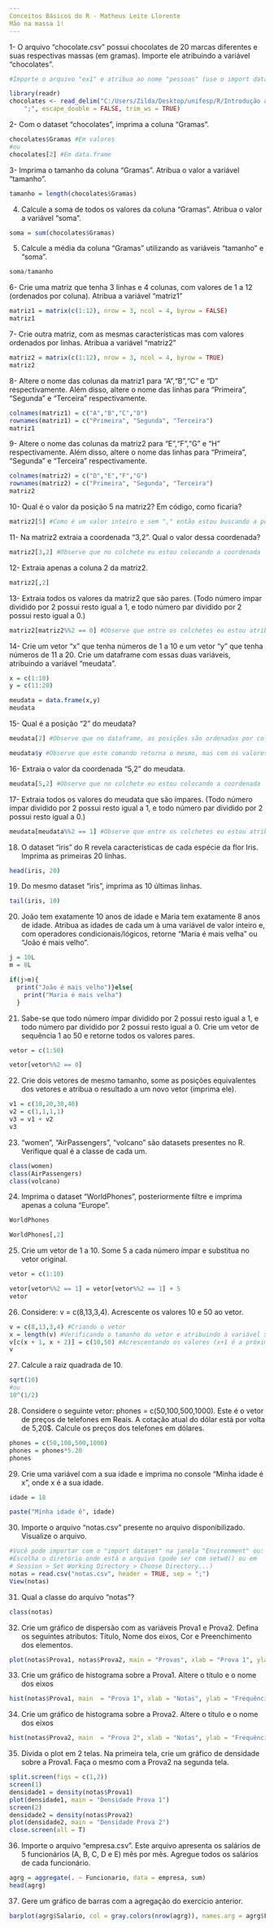 ---
Conceitos Básicos do R - Matheus Leite Llorente
Mão na massa 1!
---

1- O arquivo "chocolate.csv" possui chocolates de 20 marcas diferentes e suas respectivas massas (em gramas). Importe ele atribuindo a variável “chocolates”.
```{r}

#Importe o arquivo "ex1" e atribua ao nome "pessoas" (use o import dataset, read.csv()... a melhor forma para ti :).)

library(readr)
chocolates <- read_delim("C:/Users/Zilda/Desktop/unifesp/R/Introdução ao R - Exercícios/chocolate.csv", 
    ";", escape_double = FALSE, trim_ws = TRUE)


```
2- Com o dataset “chocolates”, imprima a coluna “Gramas”.
```{r}
chocolates$Gramas #Em valores 
#ou
chocolates[2] #Em data.frame
```
3- Imprima o tamanho da coluna “Gramas”. Atribua o valor a variável "tamanho".
```{r}

tamanho = length(chocolates$Gramas)

```
4. Calcule a soma de todos os valores da coluna "Gramas". Atribua o valor a variável "soma".
```{r}

soma = sum(chocolates$Gramas)

```
5. Calcule a média da coluna "Gramas" utilizando as variáveis "tamanho" e "soma".
```{r}

soma/tamanho

```
6- Crie uma matriz que tenha 3 linhas e 4 colunas, com valores de 1 a 12 (ordenados por coluna). Atribua a variável "matriz1"
```{r}

matriz1 = matrix(c(1:12), nrow = 3, ncol = 4, byrow = FALSE)
matriz1

```
7- Crie outra matriz, com as mesmas características mas com valores ordenados por linhas. Atribua a variável "matriz2"
```{r}

matriz2 = matrix(c(1:12), nrow = 3, ncol = 4, byrow = TRUE)
matriz2

```
8- Altere o nome das colunas da matriz1 para "A","B","C" e "D" respectivamente. Além disso, altere o nome das linhas para "Primeira", "Segunda" e "Terceira" respectivamente.
```{r}

colnames(matriz1) = c("A","B","C","D")
rownames(matriz1) = c("Primeira", "Segunda", "Terceira")
matriz1

```
9- Altere o nome das colunas da matriz2 para "E","F","G" e "H" respectivamente. Além disso, altere o nome das linhas para "Primeira", "Segunda" e "Terceira" respectivamente.
```{r}

colnames(matriz2) = c("D","E","F","G")
rownames(matriz2) = c("Primeira", "Segunda", "Terceira")
matriz2

```
10- Qual é o valor da posição 5 na matriz2? Em código, como ficaria?
```{r}

matriz2[5] #Como é um valor inteiro e sem "," então estou buscando a posição 

```
11- Na matriz2 extraia a coordenada "3,2". Qual o valor dessa coordenada?
```{r}

matriz2[3,2] #Observe que no colchete eu estou colocando a coordenada

```
12- Extraia apenas a coluna 2 da matriz2.
```{r}

matriz2[,2]

```
13- Extraia todos os valores da matriz2 que são pares. (Todo número ímpar dividido por 2 possui resto igual a 1, e todo número par dividido por 2 possui resto igual a 0.)
```{r}

matriz2[matriz2%%2 == 0] #Observe que entre os colchetes eu estou atribuindo uma condição lógica

```
14- Crie um vetor "x" que tenha números de 1 a 10 e um vetor "y" que tenha números de 11 a 20. Crie um dataframe com essas duas variáveis, atribuindo a variável "meudata".
```{r}

x = c(1:10)
y = c(11:20)

meudata = data.frame(x,y)
meudata

```
15- Qual é a posição "2" do meudata?
```{r}

meudata[2] #Observe que no dataframe, as posições são ordenadas por colunas

meudata$y #Observe que este comando retorna o mesmo, mas com os valores

```
16- Extraia o valor da coordenada "5,2" do meudata.
```{r}

meudata[5,2] #Observe que no colchete eu estou colocando a coordenada

```
17- Extraia todos os valores do meudata que são ímpares. (Todo número ímpar dividido por 2 possui resto igual a 1, e todo número par dividido por 2 possui resto igual a 0.)
```{r}

meudata[meudata%%2 == 1] #Observe que entre os colchetes eu estou atribuindo uma condição lógica

```
18. O dataset "iris" do R revela características de cada espécie da flor Iris. Imprima as primeiras 20 linhas.
```{r}

head(iris, 20)

```
19. Do mesmo dataset "iris", imprima as 10 últimas linhas.
```{r}

tail(iris, 10)

```
20. João tem exatamente 10 anos de idade e Maria tem exatamente 8 anos de idade. Atribua as idades de cada um à uma variável de valor inteiro e, com operadores condicionais/lógicos, retorne "Maria é mais velha" ou "João é mais velho".
```{r}

j = 10L
m = 8L

if(j>m){
  print("João é mais velho")}else{
    print("Maria é mais velha")
  }


```
21. Sabe-se que todo número ímpar dividido por 2 possui resto igual a 1, e todo número par dividido por 2 possui resto igual a 0. Crie um vetor de  sequência 1 ao 50 e retorne todos os valores pares.
```{r}

vetor = c(1:50)

vetor[vetor%%2 == 0]

```
22. Crie dois vetores de mesmo tamanho, some as posições equivalentes dos vetores e atribua o resultado a um novo vetor (imprima ele).
```{r}

v1 = c(10,20,30,40)
v2 = c(1,1,1,1)
v3 = v1 + v2
v3

```
23. "women", "AirPassengers", "volcano"  são datasets presentes no R. Verifique qual é a classe de cada um.
```{r}

class(women)
class(AirPassengers)
class(volcano)

```
24. Imprima o dataset "WorldPhones", posteriormente filtre e imprima apenas a coluna "Europe".
```{r}

WorldPhones

WorldPhones[,2]

```
25. Crie um vetor de 1 a 10. Some 5 a cada número ímpar e substitua no vetor original.
```{r}

vetor = c(1:10)

vetor[vetor%%2 == 1] = vetor[vetor%%2 == 1] + 5
vetor

```
26. Considere: v = c(8,13,3,4). Acrescente os valores 10 e 50 ao vetor.
```{r}

v = c(8,13,3,4) #Criando o vetor
x = length(v) #Verificando o tamanho do vetor e atribuindo à variável x
v[c(x + 1, x + 2)] = c(10,50) #Acrescentando os valores (x+1 é a próxima da última posição...)
v

```
27. Calcule a raiz quadrada de 10.
```{r}

sqrt(10)
#ou
10^(1/2)

```
28. Considere o seguinte vetor: phones = c(50,100,500,1000). Este é o vetor de preços de telefones em Reais. A cotação atual do dólar está por volta de 5,20$. Calcule os preços dos telefones em dólares. 
```{r}

phones = c(50,100,500,1000)
phones = phones*5.20
phones

```
29. Crie uma variável com a sua idade e imprima no console "Minha idade é x", onde x é a sua idade.
```{r}

idade = 18

paste("Minha idade é", idade)

```
30. Importe o arquivo "notas.csv" presente no arquivo disponibilizado. Visualize o arquivo.
```{r}

#Você pode importar com o "import dataset" na janela "Environment" ou:
#Escolha o diretório onde está o arquivo (pode ser com setwd() ou em
# Session > Set Working Directory > Choose Directory...)
notas = read.csv("notas.csv", header = TRUE, sep = ";")
View(notas)

```
31. Qual a classe do arquivo "notas"?
```{r}

class(notas)

```
32. Crie um gráfico de dispersão com as variáveis Prova1 e Prova2. Defina os seguintes atributos: Título, Nome dos eixos, Cor e Preenchimento dos elementos.
```{r}

plot(notas$Prova1, notas$Prova2, main = "Provas", xlab = "Prova 1", ylab = "Prova 2", col = "blue", pch = 20)


```
33. Crie um gráfico de histograma sobre a Prova1. Altere o título e o nome dos eixos
```{r}

hist(notas$Prova1, main  = "Prova 1", xlab = "Notas", ylab = "Frequência")

```
34. Crie um gráfico de histograma sobre a Prova2. Altere o título e o nome dos eixos
```{r}

hist(notas$Prova2, main  = "Prova 2", xlab = "Notas", ylab = "Frequência")


```
35. Divida o plot em 2 telas. Na primeira tela, crie um gráfico de densidade sobre a Prova1. Faça o mesmo com a Prova2 na segunda tela.
```{r}

split.screen(figs = c(1,2))
screen(1)
densidade1 = density(notas$Prova1)
plot(densidade1, main = "Densidade Prova 1")
screen(2)
densidade2 = density(notas$Prova2)
plot(densidade2, main = "Densidade Prova 2")
close.screen(all = T)

```
36. Importe o arquivo "empresa.csv". Este arquivo apresenta os salários de 5 funcionários (A, B, C, D e E) mês por mês. Agregue todos os salários de cada funcionário.
```{r}

agrg = aggregate(. ~ Funcionario, data = empresa, sum)
head(agrg)

```
37. Gere um gráfico de barras com a agregação do exercício anterior.
```{r}

barplot(agrg$Salario, col = gray.colors(nrow(agrg)), names.arg = agrg$Funcionario, main = "Salários Anuais")

```


